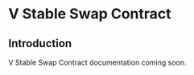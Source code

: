 <!-- KEYWORDS: V Stable Swap Smart Contract -->

# V Stable Swap Contract

## Introduction

V Stable Swap Contract documentation coming soon.

